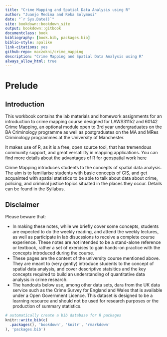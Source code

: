 ```yaml
--- 
title: "Crime Mapping and Spatial Data Analysis using R"
author: "Juanjo Medina and Reka Solymosi"
date: "`r Sys.Date()`"
site: bookdown::bookdown_site
output: bookdown::gitbook
documentclass: book
bibliography: [book.bib, packages.bib]
biblio-style: apalike
link-citations: yes
github-repo: maczokni/crime_mapping
description: "Crime Mapping and Spatial Data Analysis using R"
always_allow_html: true
---
```

# Prelude  {-}

## Introduction 


This workbook contains the lab materials and homework assignments for an introduction to crime mapping course designed for LAWS31152 and 60142 Crime Mapping, an optional module open to  3rd year undergraduates on the BA Criminology programme as well as postgraduates on the MA and MRes Criminology programmes at the University of Manchester. 

It makes use of R, as it is a free, open source tool, that has tremendous community support, and great versatility in mapping applications. You can find more details about the advantages of R for geospatial work [here](https://geocompr.robinlovelace.net/intro.html)



Crime Mapping introduces students to the concepts of spatial data analysis. The aim is to familiarise students with basic concepts of GIS, and get acquainted with spatial statistics to be able to talk about data about crime, policing, and criminal justice topics situated in the places they occur. Details can be found in the Syllabus.


## Disclaimer 

Please beware that:


- In making these notes, while we briefly cover some concepts, students are expected to do the weekly reading, and attend the weekly lectures, as well as participate in lab disucssions to receive a complete course experience. These notes are *not* intended to be a stand-alone reference or textbook, rather a set of exercises to gain hands-on practice with the concepts introduced during the course.
- These pages are the content of the university course mentioned above. They are meant to (very gently) introduce students to the concept of spatial data analysis, and cover descriptive statsitics and the key concepts required to build an understanding of quantitative data analysis in crime research. 
- The handouts below use, among other data sets, dara from the UK data service such as the Crime Survey for England and Wales that is available under a Open Government Licence. This dataset is designed to be a learning resource and should not be used for research purposes or the production of summary statistics. 


```r
# automatically create a bib database for R packages
knitr::write_bib(c(
  .packages(), 'bookdown', 'knitr', 'rmarkdown'
), 'packages.bib')
```
